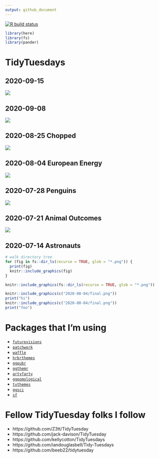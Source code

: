 ```yaml
---
output: github_document
---
```


<!-- badges: start -->
  [![R build status](https://github.com/andrewcstewart/tidytuesdays/workflows/R-CMD-check/badge.svg)](https://github.com/andrewcstewart/tidytuesdays/actions)
<!-- badges: end -->

```r
library(here)
library(fs)
library(pander)
```


# TidyTuesdays


## 2020-09-15

![](2020-09-15/kids.png)

## 2020-09-08

![](2020-09-08/friends.png)

## 2020-08-25 Chopped

![](2020-08-25/chopped.png)

## 2020-08-04 European Energy

![](2020-08-04/final.png)

## 2020-07-28 Penguins

![](2020-07-28/penguins.png)

## 2020-07-21 Animal Outcomes

![](2020-07-21/animal_outcomes.jpg)

## 2020-07-14 Astronauts


```r
# walk directory tree
for (fig in fs::dir_ls(recurse = TRUE, glob = "*.png")) {
  print(fig)
  knitr::include_graphics(fig)
}
```

```r
knitr::include_graphics(fs::dir_ls(recurse = TRUE, glob = "*.png"))
```


```r
knitr::include_graphics(c("2020-08-04/final.png"))
print("hi")
knitr::include_graphics(c("2020-08-04/final.png"))
print("foo")
```



# Packages that I'm using

- [`futurevisions`](https://github.com/JoeyStanley/futurevisions)
- [`patchwork`](https://patchwork.data-imaginist.com/)
- [`waffle`](https://github.com/hrbrmstr/waffle)
- [`hrbrthemes`]()
- [`ggpubr`](https://github.com/kassambara/ggpubr)
- [`ggthemr`](https://github.com/cttobin/ggthemr)
- [`artyfarty`](https://datarootsio.github.io/artyfarty//index.html)
- [`ggpomological`](https://www.garrickadenbuie.com/project/ggpomological/)
- [`tvthemes`](https://ryo-n7.github.io/2019-05-16-introducing-tvthemes-package/)
- [`ggsci`](https://cran.r-project.org/web/packages/ggsci/vignettes/ggsci.html)
- [`sf`](https://r-spatial.github.io/sf/index.html)

# Fellow TidyTuesday folks I follow

- https://github.com/Z3tt/TidyTuesday
- https://github.com/jack-davison/TidyTuesday
- https://github.com/kellycotton/TidyTuesdays
- https://github.com/iandouglasbell/Tidy-Tuesdays
- https://github.com/beeb22/tidytuesday
